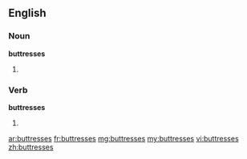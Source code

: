 ==English==

===Noun===
'''buttresses'''

# {{plural of|[[buttress]]}}

===Verb===
'''buttresses'''

# {{third-person singular of|[[buttress]]}}

[[ar:buttresses]]
[[fr:buttresses]]
[[mg:buttresses]]
[[my:buttresses]]
[[vi:buttresses]]
[[zh:buttresses]]